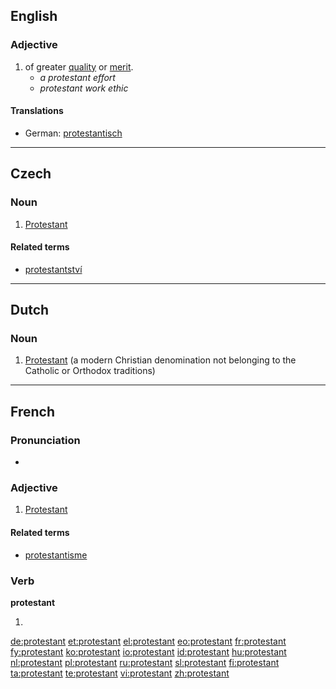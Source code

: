 {{also|Protestant}}
==English==

===Adjective===
{{en-adj}}

# of greater [[quality]] or [[merit]].
#* ''a protestant effort''
#* ''protestant work ethic''

====Translations====
{{trans-top|protestant}}
* German: [[protestantisch]]
{{trans-mid}}
{{trans-bottom}}

----

==Czech==

===Noun===
{{cs-noun|g=m}}

# [[Protestant]] {{gloss|person}}

====Related terms====
* [[protestantství]] {{n}}

----

==Dutch==
{{wikipedia|lang=nl}}

===Noun===
{{infl|nl|noun|g=m}}

# [[Protestant]] (a modern Christian denomination not belonging to the Catholic or Orthodox traditions)

{{tbot entry|Dutch|Protestant|2009|July|nl}}

----

==French==

===Pronunciation===
* {{audio|Fr-protestant.ogg|Audio}}


===Adjective===
{{fr-adj}}

# [[Protestant]]

====Related terms====
*[[protestantisme]]

===Verb===
'''protestant'''

# {{present participle of|protester|lang=fr}}

[[de:protestant]]
[[et:protestant]]
[[el:protestant]]
[[eo:protestant]]
[[fr:protestant]]
[[fy:protestant]]
[[ko:protestant]]
[[io:protestant]]
[[id:protestant]]
[[hu:protestant]]
[[nl:protestant]]
[[pl:protestant]]
[[ru:protestant]]
[[sl:protestant]]
[[fi:protestant]]
[[ta:protestant]]
[[te:protestant]]
[[vi:protestant]]
[[zh:protestant]]